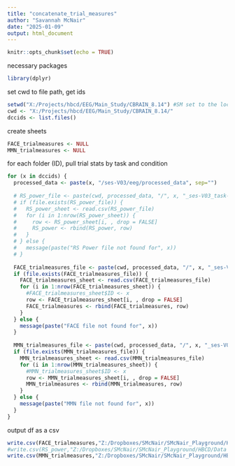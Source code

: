 ```yaml
---
title: "concatenate_trial_measures"
author: "Savannah McNair"
date: "2025-01-09"
output: html_document
---
```


```r
knitr::opts_chunk$set(echo = TRUE)
```

necessary packages
```r
library(dplyr)
```

set cwd to file path, get ids 
```r
setwd("X:/Projects/hbcd/EEG/Main_Study/CBRAIN_8.14") #SM set to the location you downloaded the EEG files to. If you are using a Windows computer, you will need to change the direction of the slashes from '\' to '/'
cwd <- "X:/Projects/hbcd/EEG/Main_Study/CBRAIN_8.14/"
dccids <- list.files()
```

create sheets
```r
FACE_trialmeasures <- NULL
MMN_trialmeasures <- NULL
```

for each folder (ID), pull trial stats by task and condition
```r
for (x in dccids) {
  processed_data <- paste(x, "/ses-V03/eeg/processed_data", sep="")
  
  # RS_power_file <- paste(cwd, processed_data, "/", x, "_ses-V03_task-RS_Power-summaryStats.csv", sep="")
  # if (file.exists(RS_power_file)) {
  #   RS_power_sheet <- read.csv(RS_power_file)
  #   for (i in 1:nrow(RS_power_sheet)) {
  #     row <- RS_power_sheet[i, , drop = FALSE]
  #     RS_power <- rbind(RS_power, row)
  #   }
  # } else {
  #   message(paste("RS Power file not found for", x))
  # }
  
  FACE_trialmeasures_file <- paste(cwd, processed_data, "/", x, "_ses-V03_task-FACE_ERP-trialMeasures.csv", sep="")
  if (file.exists(FACE_trialmeasures_file)) {
    FACE_trialmeasures_sheet <- read.csv(FACE_trialmeasures_file)
    for (i in 1:nrow(FACE_trialmeasures_sheet)) {
      #FACE_trialmeasures_sheet$ID <- x
      row <- FACE_trialmeasures_sheet[i, , drop = FALSE]
      FACE_trialmeasures <- rbind(FACE_trialmeasures, row)
    }
  } else {
    message(paste("FACE file not found for", x))
  }
  
  MMN_trialmeasures_file <- paste(cwd, processed_data, "/", x, "_ses-V03_task-MMN_ERP-trialMeasures.csv", sep="")
  if (file.exists(MMN_trialmeasures_file)) {
    MMN_trialmeasures_sheet <- read.csv(MMN_trialmeasures_file)
    for (i in 1:nrow(MMN_trialmeasures_sheet)) {
      #MMN_trialmeasures_sheet$ID <- x
      row <- MMN_trialmeasures_sheet[i, , drop = FALSE]
      MMN_trialmeasures <- rbind(MMN_trialmeasures, row)
    }
  } else {
    message(paste("MMN file not found for", x))
  }
}

```

output df as a csv
```r
write.csv(FACE_trialmeasures,"Z:/Dropboxes/SMcNair/SMcNair_Playground/HBCD/Data Release/outputs_concatenate_files/FACE_trialMeasures.csv") #SM change these names to where you would like to output the summary sheets, keeping the "{TASK}_SME.csv"
#write.csv(RS_power,"Z:/Dropboxes/SMcNair/SMcNair_Playground/HBCD/Data Release/outputs_concatenate_files/RS_power.csv")
write.csv(MMN_trialmeasures,"Z:/Dropboxes/SMcNair/SMcNair_Playground/HBCD/Data Release/outputs_concatenate_files/MMN_trialMeasures.csv")
```